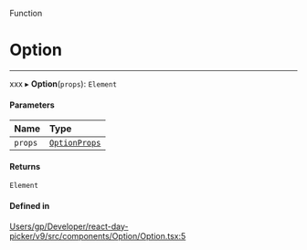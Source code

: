 <SectionTitle>Function</SectionTitle>

# Option

---

xxx
▸ **Option**(`props`): `Element`

#### Parameters

| Name | Type |
| :------ | :------ |
| `props` | [`OptionProps`](/api/types/OptionProps.md) |

#### Returns

`Element`

#### Defined in

[Users/gp/Developer/react-day-picker/v9/src/components/Option/Option.tsx:5](https://github.com/gpbl/react-day-picker/blob/4d332a01b/src/components/Option/Option.tsx#L5)
